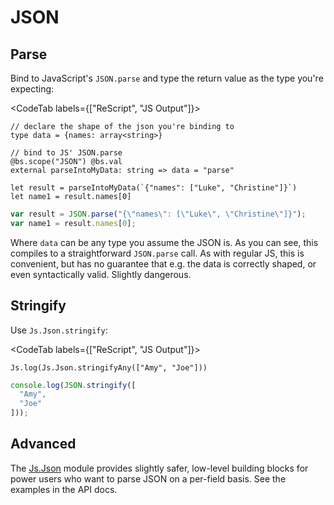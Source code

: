 # JSON

## Parse

Bind to JavaScript's `JSON.parse` and type the return value as the type you're expecting:

<CodeTab labels={["ReScript", "JS Output"]}>

```res
// declare the shape of the json you're binding to
type data = {names: array<string>}

// bind to JS' JSON.parse
@bs.scope("JSON") @bs.val
external parseIntoMyData: string => data = "parse"

let result = parseIntoMyData(`{"names": ["Luke", "Christine"]}`)
let name1 = result.names[0]
```
```js
var result = JSON.parse("{\"names\": [\"Luke\", \"Christine\"]}");
var name1 = result.names[0];
```

</CodeTab>

Where `data` can be any type you assume the JSON is. As you can see, this compiles to a straightforward `JSON.parse` call. As with regular JS, this is convenient, but has no guarantee that e.g. the data is correctly shaped, or even syntactically valid. Slightly dangerous.

## Stringify

Use `Js.Json.stringify`:

<CodeTab labels={["ReScript", "JS Output"]}>

```res
Js.log(Js.Json.stringifyAny(["Amy", "Joe"]))
```
```js
console.log(JSON.stringify([
  "Amy",
  "Joe"
]));
```

</CodeTab>

## Advanced

The [Js.Json](/apis/latest/js/json) module provides slightly safer, low-level building blocks for power users who want to parse JSON on a per-field basis. See the examples in the API docs.
